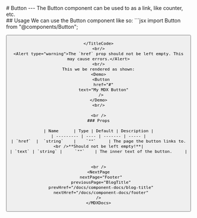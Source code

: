 
<PageTitle title="Button" />

<Sidebar />
<MDXDocs>
  <DocsAd />
  # Button
  <Contributors contributors={["manuanish"]} readTime={2} />
  ---
  The Button component can be used to as a link, like counter, etc.
  <br/>
  ## Usage
  We can use the Button component like so:
  <TitleCode title="blog-title.mdx">
  ```jsx
  import Button from "@components/Button";

  <Button
    href="#"
    text="My MDX Button"
  />
  ```
  </TitleCode>
  <br/>
  <Alert type="warning">The `href` prop should not be left empty. This may cause errors.</Alert>
  <br/>
  This we be rendered as shown:
  <Demo>
    <Button
      href="#"
      text="My MDX Button"
    />
  </Demo>
  <br/>

  <br />
  ### Props

| Name      | Type | Default | Description |
| --------- | ---- | ------- | ----- |
| `href`  |  `string`    |    `""`     | The page the button links to. <br />**Should not be left empty!**|
| `text` | `string` |     `""`    | The inner text of the button.     |


  <br />
  <NextPage
    nextPage="Footer"
    previousPage="BlogTitle"
    prevHref="/docs/component-docs/blog-title"
    nextHref="/docs/component-docs/footer"
  />
</MDXDocs>
